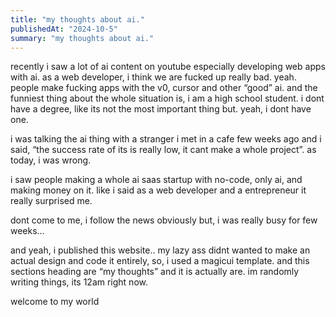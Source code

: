 ```yaml
---
title: "my thoughts about ai."
publishedAt: "2024-10-5"
summary: "my thoughts about ai."
---
```


recently i saw a lot of ai content on youtube especially developing web apps with ai. as a web developer, i think we are fucked up really bad. yeah. people make fucking apps with the v0, cursor and other “good” ai. and the funniest thing about the whole situation is, i am a high school student. i dont have a degree, like its not the most important thing but. yeah, i dont have one. 

i was talking the ai thing with a stranger i met in a cafe few weeks ago and i said, “the success rate of its is really low, it cant make a whole project”. as today, i was wrong.

i saw people making a whole ai saas startup with no-code, only ai, and making money on it. like i said as a web developer and a entrepreneur it really surprised me. 

dont come to me, i follow the news obviously but, i was really busy for few weeks… 

and yeah, i published this website.. my lazy ass didnt wanted to make an actual design and code it entirely, so, i used a magicui template. and this sections heading are “my thoughts” and it is actually are. im randomly writing things, its 12am right now.

welcome to my world

